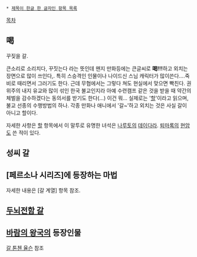  * [[제목이 한글 한 글자인 항목 목록]]

[[목차]]

== 喝 ==
꾸짖을 갈.

큰소리로 소리치다, 꾸짓는다 라는 뜻인데 왠지 만화등에는 큰글씨로 '''喝!!!'''하고 외치는 장면으로 많이 쓰인다,. 특히 스승격인 인물이나 나이드신 스님 캐릭터가 많이쓴다....죽비로 때리면서 그러기도 한다. 근데 무협에서는 그렇다 쳐도 현실에서 맞으면 빡친다. 권위주의 내지 유교와 많이 섞인 한국 불교인지라 아예 수련캠프 같은 것을 받을 때 약간의체벌을 감수하겠다는 동의서를 받기도 한다(...) 이건 뭐... 실제로는 '[[할]]'이라고 읽으며, 불교 선종의 수행방법의 하나. 각종 만화나 애니에서 '갈~'하고 외치는 것은 사실 갈이 아니고 할이다.

자세한 사항은 [[할]] 항목에서
이 말투로 유명한 녀석은 [[나루토]]의 [[데이다라]]. [[퇴마록]]의 [[현암]]도 쓴 적이 있다.

== 성씨 갈 ==

== [페르소나 시리즈]에 등장하는 마법 ==
자세한 내용은 [갈 계열] 항목 참조.

== [[두뇌전함 갈]] ==
== [[바람의 왕국]]의 등장인물 ==
[[갈 톤첸 율슨]] 참조
